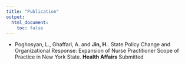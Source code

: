 ```yaml
---
title: "Publication"
output:
  html_document:
    toc: false
---
```


* Poghosyan, L., Ghaffari, A. and **Jin, H.**. State Policy Change and Organizational Response: Expansion of Nurse Practitioner Scope of Practice in New York State. **Health Affairs** Submitted